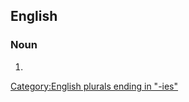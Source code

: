 ==English==

===Noun===
{{head|en|noun form}}

# {{plural of|en|obstinancy}}

[[Category:English plurals ending in "-ies"]]